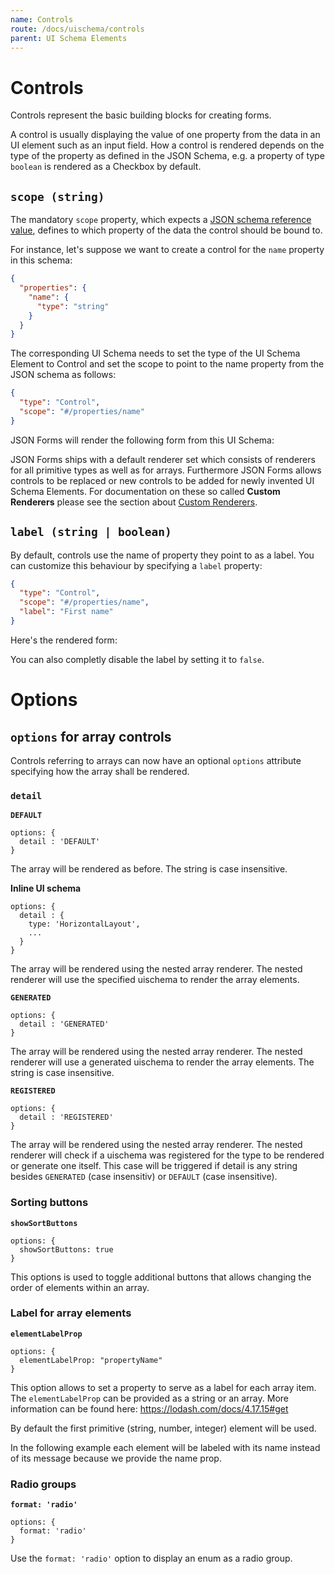 ```yaml
---
name: Controls
route: /docs/uischema/controls
parent: UI Schema Elements
---
```



# Controls

Controls represent the basic building blocks for creating forms.

A control is usually displaying the value of one property from the data in an UI element such as an input field.
How a control is rendered depends on the type of the property as defined in the JSON Schema,
e.g. a property of type `boolean` is rendered as a Checkbox by default.

## `scope (string)`

The mandatory `scope` property, which expects a [JSON schema reference value](https://spacetelescope.github.io/understanding-json-schema/structuring.html#reuse"),
defines to which property of the data the control should be bound to.

For instance, let's suppose we want to create a control for the `name` property in this schema:

```json
{
  "properties": {
    "name": {
      "type": "string"
    }
  }
}
```

The corresponding UI Schema needs to set the type of the UI Schema Element to Control and set the scope to point to the name property from the JSON schema as follows:

```json
{
  "type": "Control",
  "scope": "#/properties/name"
}
```

JSON Forms will render the following form from this UI Schema:

<Example />

JSON Forms ships with a default renderer set which consists of renderers for all primitive types as well as
for arrays. Furthermore JSON Forms allows controls to be replaced or new controls to be added for newly
invented UI Schema Elements. For documentation on these so called **Custom Renderers** please see the section
about [Custom Renderers](/docs/custom-renderers).

## `label (string | boolean)`

By default, controls use the name of property they point to as a label. You can customize this behaviour by specifying a `label` property:

```json
{
  "type": "Control",
  "scope": "#/properties/name",
  "label": "First name"
}
```

Here's the rendered form:

<ExampleWithCustomLabel />

You can also completly disable the label by setting it to `false`.

# Options

## `options` for array controls

Controls referring to arrays can now have an optional `options` 
attribute specifying how the array shall be rendered. 

### `detail`

**`DEFAULT`**
```
options: {
  detail : 'DEFAULT'
}
```
The array will be rendered as before. The string is case insensitive.

**Inline UI schema**
```
options: {
  detail : {
    type: 'HorizontalLayout',
    ...
  }
}
```
The array will be rendered using the nested array renderer. 
The nested renderer will use the specified uischema to render the array elements.

**`GENERATED`**
```
options: {
  detail : 'GENERATED'
}
```
The array will be rendered using the nested array renderer. The nested renderer will use a generated uischema to render the array elements. The string is case insensitive.

**`REGISTERED`**
```
options: {
  detail : 'REGISTERED'
}
```
The array will be rendered using the nested array renderer. 
The nested renderer will check if a uischema was registered for the type to be rendered or generate one itself. 
This case will be triggered if detail is any string besides `GENERATED` (case insensitiv) or `DEFAULT` (case insensitive).

### Sorting buttons

**`showSortButtons`**
```
options: {
  showSortButtons: true
}
```

This options is used to toggle additional buttons that allows changing the order of elements within an array.

<ExampleWithSortButtons />

### Label for array elements

**`elementLabelProp`**
```
options: {
  elementLabelProp: "propertyName"
}
```

This option allows to set a property to serve as a label for each array item. The `elementLabelProp` can be provided as a string or an array. More information can be found here:
https://lodash.com/docs/4.17.15#get

By default the first primitive (string, number, integer) element will be used.

In the following example each element will be labeled with its name instead of its message because we provide the name prop.

<ExampleWithArrayLabel />

### Radio groups

**`format: 'radio'`**
```
options: {
  format: 'radio'
}
```

Use the `format: 'radio'` option to display an enum as a radio group.

<ExampleWithRadioGroup />
